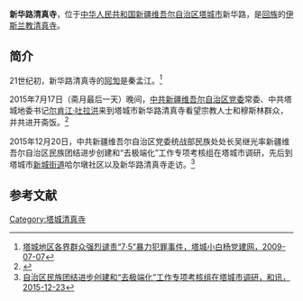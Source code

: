 '''新华路清真寺'''，位于[[中华人民共和国|中华人民共和国]][[新疆维吾尔自治区|新疆维吾尔自治区]][[塔城市|塔城市]]新华路，是[[回族|回族]]的[[伊斯兰教|伊斯兰教]][[清真寺|清真寺]]。

==简介==
21世纪初，新华路清真寺的[[阿訇|阿訇]]是秦孟江。<ref>[http://uyghur.xjkunlun.gov.cn/10016/10023/10018/10006/2009/688891.htm 塔城地区各界群众强烈谴责“7·5”暴力犯罪事件，塔城小白杨党建网，2009-07-07]{{dead link|date=2018年3月 |bot=InternetArchiveBot |fix-attempted=yes }}</ref>

2015年7月17日（斋月最后一天）晚间，[[中共新疆维吾尔自治区党委|中共新疆维吾尔自治区党委]]常委、中共塔城地委书记[[尔肯江·吐拉洪|尔肯江·吐拉洪]]来到塔城市新华路清真寺看望宗教人士和穆斯林群众，并共进开斋饭。<ref>{{Cite web |url=http://cpc.people.com.cn/n/2015/0719/c64387-27326576.html |title=新疆维吾尔自治区领导在塔城与穆斯林群众共进开斋饭，中国共产党新闻网，2015-07-19 |access-date=2016-10-14 |archive-date=2015-08-17 |archive-url=https://web.archive.org/web/20150817030828/http://cpc.people.com.cn/n/2015/0719/c64387-27326576.html |dead-url=no }}</ref>

2015年12月20日，中共新疆维吾尔自治区党委统战部民族处处长吴继光率新疆维吾尔自治区民族团结进步创建和“去极端化”工作专项考核组在塔城市调研，先后到塔城市[[新城街道_(塔城市)|新城街道]]哈尔墩社区以及新华路清真寺走访。<ref>[http://news.hexun.com/2015-12-23/181350588.html 自治区民族团结进步创建和“去极端化”工作专项考核组在塔城市调研，和讯，2015-12-23]</ref>

==参考文献==
{{reflist}}

{{宗教小作品}}
[[Category:塔城清真寺|Category:塔城清真寺]]